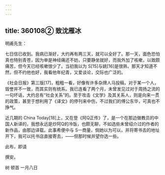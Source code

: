 ```yaml
---
---
---
```

title: 360108② 致沈雁冰
---




明甫先生：

七日信已收到。我病已渐好，大约再有两三天，就可以全好了。那一天，面色恐怕真也特别青苍，因为单是神经痛还不妨，只要静坐就好，而我外加了咳嗽，以致颇痛苦，但今天已经咳嗽很少了。当初我以为 S[15]与姚[16]是很熟，那天才知道不然，但不约他也好，我看他年纪青，又爱谈论，交际也广泛的。

《社会日报》第三版[17]，粗粗一看，好像有许多杂牌人马投稿，对于某一个人，毁誉并不一致，而其实则有统系。我已连看了两个月，未曾发见过对于周扬之流的一句坏话，大约总有“社会关系”的。至于攻击《文学》及其关系人，则是向来一贯的政策，甚至于想利用了《译文》的停刊来中伤，不过我们的傅公东华，可真也不挣气。

近几期的 China Today[18]上，又在登《阿Q正传》了，是一个在那边做教员的中国人新译的，我想永远是炒阿Q的冷饭，也颇无聊，不如选些未曾绍介过的作者的新作品，由那边译载。此事希便中与 S一商量，倘她以为可以，并将寄书去的地址开下，我可以托书店直接寄去，——但那时候并望你选一些。

此布，即请

撰安。

树 顿首 一月八日